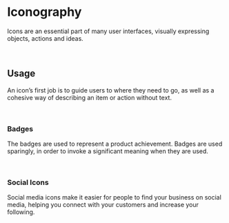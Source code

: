 
<Meta title="Design System/Foundation/Iconography"/>

# Iconography

Icons are an essential part of many user interfaces, visually expressing objects, actions and ideas.

<br/>

## Usage 

An icon’s first job is to guide users to where they need to go, as well as a cohesive way of describing an item or action without text.

<br/>

### Badges

The badges are used to represent a product achievement. Badges are used sparingly, in order to invoke a significant meaning when they are used.

<Preview withToolbar>
  <Story name="Badges">
      <Badges />
  </Story>
</Preview>

<br/>


### Social Icons

Social media icons make it easier for people to find your business on social media, helping you connect with your customers and increase your following. 

<Preview withToolbar>
  <Story name="Social Icons">
      <SocialIcons />
  </Story>
</Preview>

